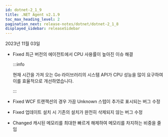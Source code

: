 ```yaml
---
id: dotnet-2_1_9
title: .NET Agent v2.1.9
toc_max_heading_level: 2
pagination_next: release-notes/dotnet/dotnet-2_1_8
displayed_sidebar: releaseSidebar
---
```


2023년 11월 03일

- <Status>Fixed</Status> 최근 버전의 에이전트에서 CPU 사용률이 높아진 이슈 해결

  :::info

  현재 시간을 가져 오는 Go 라이브러리의 시스템 API가 CPU 성능을 많이 요구하여 이를 효율적으로 개선하였습니다.

  :::

- <Status>Fixed</Status> WCF 트랜잭션의 경우 가끔 Unknown 스텝이 추가로 표시되는 버그 수정

- <Status>Fixed</Status> 업데이트 설치 시 기존의 설치가 완전히 삭제되지 않는 버그 수정

- <Status>Changed</Status> 캐시된 메모리를 최대한 빠르게 해제하여 메모리를 차지하는 비중을 줄임